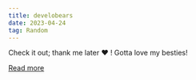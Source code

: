 ```yaml
---
title: develobears
date: 2023-04-24
tag: Random
---
```


Check it out; thank me later ❤️ ! Gotta love my besties!

[Read more](https://www.google.ca/search?q=https://www.develobears.com/&sxsrf=APwXEdccw03wNB7VuvRI_0Dz9KxOWDwW2A:1682368986515&source=lnms&tbm=isch&sa=X&ved=2ahUKEwjZ3snusMP-AhWUFzQIHV-5DmUQ_AUoAnoECAEQBA&biw=1512&bih=776&dpr=2#imgrc=4ZQxYS9CnKpiHM)
